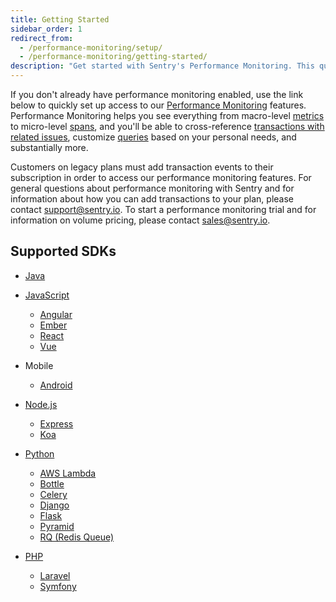 ```yaml
---
title: Getting Started
sidebar_order: 1
redirect_from:
  - /performance-monitoring/setup/
  - /performance-monitoring/getting-started/
description: "Get started with Sentry's Performance Monitoring. This quick setup will empower you to see everything from macro-level metrics to micro-level spans, and you'll be able to cross-reference transactions with related issues and customize queries."
---
```


If you don't already have performance monitoring enabled, use the link below to quickly set up access to our [Performance Monitoring](/product/performance/) features. Performance Monitoring helps you see everything from macro-level [metrics](/product/performance/metrics/) to micro-level [spans](/product/performance/event-detail/), and you'll be able to cross-reference [transactions with related issues](/product/performance/transaction-summary/), customize [queries](/product/discover-queries/query-builder/) based on your personal needs, and substantially more.

<Alert>

Customers on legacy plans must add transaction events to their subscription in order to access our performance monitoring features. For general questions about performance monitoring with Sentry and for information about how you can add transactions to your plan, please contact [support@sentry.io](mailto:support@sentry.io). To start a performance monitoring trial and for information on volume pricing, please contact [sales@sentry.io](mailto:sales@sentry.io).

</Alert>

## Supported SDKs

- [Java](/platforms/java/performance/)

- [JavaScript](/platforms/javascript/performance/)
  - [Angular](/platforms/javascript/guides/angular/performance/)
  - [Ember](/platforms/javascript/guides/ember/performance/)
  - [React](/platforms/javascript/guides/react/#monitor-performance)
  - [Vue](/platforms/javascript/guides/vue/#monitor-performance)

- Mobile
  - [Android](/platforms/android/performance/)

- [Node.js](/platforms/node/performance/)
  - [Express](/platforms/node/guides/express/#monitor-performance)
  - [Koa](/platforms/node/guides/koa/#monitor-performance)

- [Python](/platforms/python/performance/)
  - [AWS Lambda](/platforms/python/guides/aws-lambda/performance/)
  - [Bottle](/platforms/python/guides/bottle/performance/)
  - [Celery](/platforms/python/guides/celery/performance/)
  - [Django](/platforms/python/guides/django/performance/)
  - [Flask](/platforms/python/guides/flask/performance/)
  - [Pyramid](/platforms/python/guides/pyramid/performance/)
  - [RQ (Redis Queue)](/platforms/python/guides/rq/performance/)

- [PHP](/platforms/php/#monitor-performance)
  - [Laravel](/platforms/php/guides/laravel/#monitor-performance)
  - [Symfony](/platforms/php/guides/symfony/performance/)
